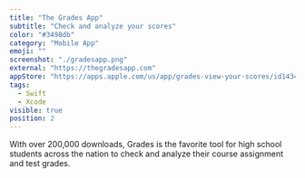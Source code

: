 ```yaml
---
title: "The Grades App"
subtitle: "Check and analyze your scores"
color: "#3498db"
category: "Mobile App"
emoji: ""
screenshot: "./gradesapp.png"
external: "https://thegradesapp.com"
appStore: "https://apps.apple.com/us/app/grades-view-your-scores/id1434492452?platform=iphone"
tags:
  - Swift
  - Xcode
visible: true
position: 2
---
```


With over 200,000 downloads, Grades is the favorite tool for high school students across the nation to check and analyze their course assignment and test grades.
